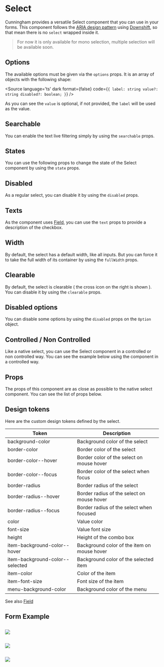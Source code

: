 
<Meta of={Stories} name="Docs"/>

# Select

Cunningham provides a versatile Select component that you can use in your forms. This component follows the [ARIA design pattern](https://www.w3.org/WAI/ARIA/apg/patterns/combobox/examples/combobox-autocomplete-list/)
using [Downshift](https://www.downshift-js.com/), so that mean there is no `select` wrapped inside it.

> For now it is only available for mono selection, multiple selection will be available soon.

<Canvas>
  <Story id="components-forms-select-mono--uncontrolled"/>
</Canvas>

## Options

The available options must be given via the `options` props. It is an array of objects with the following shape:

<Source
  language='ts'
  dark
  format={false}
  code={`{
  label: string
  value?: string
  disabled?: boolean;
}`}
/>

As you can see the `value` is optional, if not provided, the `label` will be used as the value.

## Searchable

You can enable the text live filtering simply by using the `searchable` props.

<Canvas sourceState="shown">
  <Story id="components-forms-select-mono--searchable-uncontrolled"/>
</Canvas>

## States

You can use the following props to change the state of the Select component by using the `state` props.

<Canvas sourceState="shown">
  <Story id="components-forms-select-mono--success"/>
</Canvas>

<Canvas sourceState="shown">
  <Story id="components-forms-select-mono--error"/>
</Canvas>

## Disabled

As a regular select, you can disable it by using the `disabled` props.

<Canvas sourceState="shown">
  <Story id="components-forms-select-mono--disabled"/>
</Canvas>

## Texts

As the component uses [Field](?path=/story/components-forms-field-doc--page), you can use the `text` props to provide a description of the checkbox.

<Canvas sourceState="shown">
  <Story id="components-forms-select-mono--with-text"/>
</Canvas>

## Width

By default, the select has a default width, like all inputs. But you can force it to take the full width of its container by using the `fullWidth` props.

<Canvas sourceState="shown">
  <Story id="components-forms-select-mono--full-width"/>
</Canvas>

## Clearable

By default, the select is clearable ( the cross icon on the right is shown ). You can disable it by using the `clearable` props.

<Canvas sourceState="shown">
  <Story id="components-forms-select-mono--not-clearable"/>
</Canvas>


## Disabled options

You can disable some options by using the `disabled` props on the `Option` object.

<Canvas sourceState="shown">
  <Story id="components-forms-select-mono--disabled-options"/>
</Canvas>

## Controlled / Non Controlled

Like a native select, you can use the Select component in a controlled or non controlled way. You can see the example below
using the component in a controlled way.

<Canvas sourceState="shown">
  <Story id="components-forms-select-mono--controlled"/>
</Canvas>

## Props

The props of this component are as close as possible to the native select component. You can see the list of props below.

<ArgTypes of={Select} />

## Design tokens

Here are the custom design tokens defined by the select.

| Token        	| Description                 	|
|---------------	|-----------------------------	|
| background-color   	| Background color of the select    	|
| border-color   	| Border color of the select    	|
| border-color--hover   	| Border color of the select on mouse hover   	|
| border-color--focus   	| Border color of the select when focus   	|
| border-radius     	| Border radius of the select      	|
| border-radius--hover   	| Border radius of the select on mouse hover    	|
| border-radius--focus   	| Border radius of the select when focused    	|
| color   	| Value color  	|
| font-size        	| Value font size        	|
| height | Height of the combo box |
| item-background-color--hover | Background color of the item on mouse hover    	|
| item-background-color--selected | Background color of the selected item    	|
| item-color | Color of the item    	|
| item-font-size | Font size of the item    	|
| menu-background-color | Background color of the menu    	|

See also [Field](?path=/story/components-forms-field-doc--page)

## Form Example

<Canvas>
  <Story id="components-forms-select-mono--form-example"/>
</Canvas>

##

<img src="components/Forms/Select/resources/dd_1.svg"/>

##

<img src="components/Forms/Select/resources/dd_2.svg"/>

##

<img src="components/Forms/Select/resources/dd_3.svg"/>